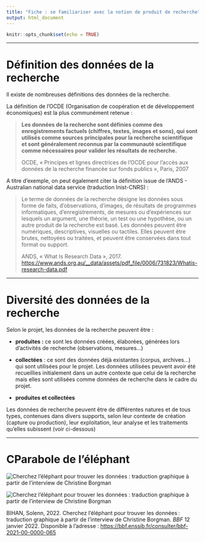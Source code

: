 ```yaml
---
title: "Fiche : se familiariser avec la notion de produit de recherche"
output: html_document
---
```


```r
knitr::opts_chunk$set(echo = TRUE)
```

------------------------------------------------------------------------

# Définition des données de la recherche

Il existe de nombreuses définitions des données de la recherche.

La définition de l'OCDE (Organisation de coopération et de développement économiques) est la plus communément retenue :

> **Les données de la recherche sont définies comme des enregistrements factuels (chiffres, textes, images et sons), qui sont utilisés comme sources principales pour la recherche scientifique et sont généralement reconnus par la communauté scientifique comme nécessaires pour valider les résultats de recherche.**
>
> OCDE, « Principes et lignes directrices de l'OCDE pour l'accès aux données de la recherche financée sur fonds publics », Paris, 2007

A titre d'exemple, on peut également citer la définition issue de l'ANDS - Australian national data service (traduction Inist-CNRS) :

> Le terme de données de la recherche désigne les données sous forme de faits, d'observations, d'images, de résultats de programmes informatiques, d'enregistrements, de mesures ou d'expériences sur lesquels un argument, une théorie, un test ou une hypothèse, ou un autre produit de la recherche est basé. Les données peuvent être numériques, descriptives, visuelles ou tactiles. Elles peuvent être brutes, nettoyées ou traitées, et peuvent être conservées dans tout format ou support.
>
> ANDS, « What Is Research Data », 2017. <https://www.ands.org.au/__data/assets/pdf_file/0006/731823/Whatis-research-data.pdf>

------------------------------------------------------------------------

# **Diversité des données de la recherche**

Selon le projet, les données de la recherche peuvent être :

-   **produites :** ce sont les données créées, élaborées, générées lors d'activités de recherche (observations, mesures...)

-   **collectées** : ce sont des données déjà existantes (corpus, archives...) qui sont utilisées pour le projet. Les données utilisées peuvent avoir été recueillies initialement dans un autre contexte que celui de la recherche mais elles sont utilisées comme données de recherche dans le cadre du projet.

-   **produites et collectées**

Les données de recherche peuvent être de différentes natures et de tous types, contenues dans divers supports, selon leur contexte de création (capture ou production), leur exploitation, leur analyse et les traitements qu'elles subissent (voir ci-dessous)

------------------------------------------------------------------------

# **CParabole de l'éléphant**

![](images/70290-elephant-02.jpeg "Cherchez l’éléphant pour trouver les données : traduction graphique à partir de l’interview de Christine Borgman")

![](images/70291-elephant%20.jpeg "Cherchez l’éléphant pour trouver les données : traduction graphique à partir de l’interview de Christine Borgman")

BIHAN, Solenn, 2022. Cherchez l'éléphant pour trouver les données : traduction graphique à partir de l'interview de Christine Borgman. *BBF* 12 janvier 2022. Disponible à l'adresse : <https://bbf.enssib.fr/consulter/bbf-2021-00-0000-065>
